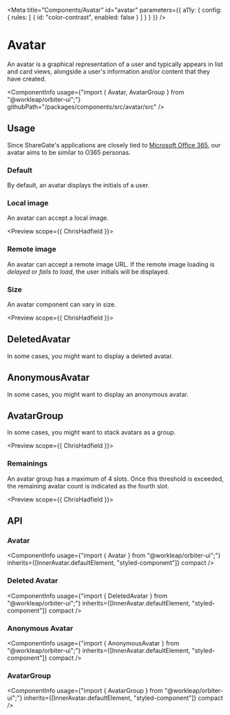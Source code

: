 
<Meta
    title="Components/Avatar"
    id="avatar"
    parameters={{
        a11y: {
            config: {
                rules: [
                    { id: "color-contrast", enabled: false }
                ]
            }
        }
    }}
/>

# Avatar

<Tagline>An avatar is a graphical representation of a user and typically appears in list and card views, alongside a user's information and/or content that they have created.</Tagline>

<ComponentInfo
    usage={"import { Avatar, AvatarGroup } from \"@workleap/orbiter-ui\";"}
    githubPath="/packages/components/src/avatar/src"
/>

## Usage

Since ShareGate's applications are closely tied to [Microsoft Office 365](https://www.office.com/), our avatar aims to be similar to O365 personas.

### Default

By default, an avatar displays the initials of a user.

<Preview>
    <Story name="default">
        <Avatar name="Alan Shepard" />
    </Story>
</Preview>

### Local image

An avatar can accept a local image.

<Preview scope={{ ChrisHadfield }}>
    <Story name="local image">
        <Avatar src={ChrisHadfield} name="Chris Hadfield" />
    </Story>
</Preview>

### Remote image

An avatar can accept a remote image URL. If the remote image loading is *delayed* or *fails to load*, the user initials will be displayed.

<Preview>
    <Story name="remote image">
        <Avatar src="https://raw.githubusercontent.com/gsoft-inc/wl-orbiter/master/packages/components/src/avatar/docs/assets/hadfield.png" name="Chris Hadfield" />
    </Story>
</Preview>

### Size

An avatar component can vary in size.

<Preview scope={{ ChrisHadfield }}>
    <Story name="size">
        <Inline alignY="center">
            <Avatar size="xs" src={ChrisHadfield} name="Chris Hadfield" />
            <Avatar size="sm" src={ChrisHadfield} name="Chris Hadfield" />
            <Avatar size="md" src={ChrisHadfield} name="Chris Hadfield" />
            <Avatar size="lg" src={ChrisHadfield} name="Chris Hadfield" />
            <Avatar size="xl" src={ChrisHadfield} name="Chris Hadfield" />
        </Inline>
    </Story>
</Preview>

## DeletedAvatar

In some cases, you might want to display a deleted avatar.

<Preview>
    <Story name="deleted avatar">
        <Inline alignY="center">
            <DeletedAvatar size="xs" aria-label="Deleted user" />
            <DeletedAvatar size="sm" aria-label="Deleted user" />
            <DeletedAvatar size="md" aria-label="Deleted user" />
            <DeletedAvatar size="lg" aria-label="Deleted user" />
            <DeletedAvatar size="xl" aria-label="Deleted user" />
        </Inline>
    </Story>
</Preview>

## AnonymousAvatar

In some cases, you might want to display an anonymous avatar.

<Preview>
    <Story name="anonymous avatar">
        <Inline alignY="center">
            <AnonymousAvatar size="xs" aria-label="Anonymous user" />
            <AnonymousAvatar size="sm" aria-label="Anonymous user" />
            <AnonymousAvatar size="md" aria-label="Anonymous user" />
            <AnonymousAvatar size="lg" aria-label="Anonymous user" />
            <AnonymousAvatar size="xl" aria-label="Anonymous user" />
        </Inline>
    </Story>
</Preview>

## AvatarGroup

In some cases, you might want to stack avatars as a group.

<Preview scope={{ ChrisHadfield }}>
    <Story name="avatar group">
        <AvatarGroup>
            <Avatar name="Alan Shepard" />
            <DeletedAvatar aria-label="Deleted user" />
            <AnonymousAvatar aria-label="Anonymous user" />
            <Avatar src={ChrisHadfield} name="Chris Hadfield" />
        </AvatarGroup>
    </Story>
</Preview>

### Remainings

An avatar group has a maximum of 4 slots. Once this threshold is exceeded, the remaining avatar count is indicated as the fourth slot.

<Preview scope={{ ChrisHadfield }}>
    <Story name="avatar group remainings">
        <AvatarGroup>
            <Avatar name="Sally Ride" />
            <Avatar name="Alan Shepard" />
            <Avatar src={ChrisHadfield} name="Chris Hadfield" />
            <Avatar name="Christa McAuliffe" />
            <Avatar name="Neil Armstrong" />
            <DeletedAvatar aria-label="Deleted user" />
            <AnonymousAvatar aria-label="Anonymous user" />
        </AvatarGroup>
    </Story>
</Preview>

## API

### Avatar

<ComponentInfo
    usage={"import { Avatar } from \"@workleap/orbiter-ui\";"}
    inherits={[InnerAvatar.defaultElement, "styled-component"]}
    compact
/>

<ArgsTable of={InnerAvatar} sort="alpha" />

### Deleted Avatar

<ComponentInfo
    usage={"import { DeletedAvatar } from \"@workleap/orbiter-ui\";"}
    inherits={[InnerAvatar.defaultElement, "styled-component"]}
    compact
/>

<ArgsTable of={InnerDeletedAvatar} sort="alpha" />

### Anonymous Avatar

<ComponentInfo
    usage={"import { AnonymousAvatar } from \"@workleap/orbiter-ui\";"}
    inherits={[InnerAvatar.defaultElement, "styled-component"]}
    compact
/>

<ArgsTable of={InnerAnonymousAvatar} sort="alpha" />

### AvatarGroup

<ComponentInfo
    usage={"import { AvatarGroup } from \"@workleap/orbiter-ui\";"}
    inherits={[InnerAvatar.defaultElement, "styled-component"]}
    compact
/>

<ArgsTable of={InnerAvatarGroup} sort="alpha" />
